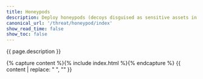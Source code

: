 ```yaml
---
title: Honeypods
description: Deploy honeypods (decoys disguised as sensitive assets in your Kubernetes cluster) to monitor threats.
canonical_url: '/threat/honeypod/index'
show_read_time: false
show_toc: false
---
```


{{ page.description }}

{% capture content %}{% include index.html %}{% endcapture %}
{{ content | replace: "    ", "" }}
